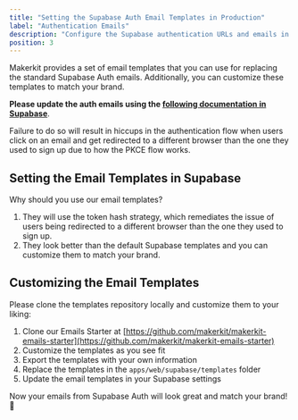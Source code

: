 ```yaml
---
title: "Setting the Supabase Auth Email Templates in Production"
label: "Authentication Emails"
description: "Configure the Supabase authentication URLs and emails in the Remix Supabase Starter Kit."
position: 3
---
```


Makerkit provides a set of email templates that you can use for replacing the standard Supabase Auth emails. Additionally, you can customize these templates to match your brand.

**Please update the auth emails using the [following documentation in Supabase](https://supabase.com/docs/guides/auth/auth-email-templates#redirecting-the-user-to-a-server-side-endpoint)**.

<Alert type='warn'>
    Failure to do so will result in hiccups in the authentication flow when users click on an email and get redirected to a different browser than the one they used to sign up due to how the PKCE flow works.
</Alert>

## Setting the Email Templates in Supabase

Why should you use our email templates?

1. They will use the token hash strategy, which remediates the issue of users being redirected to a different browser than the one they used to sign up.
2. They look better than the default Supabase templates and you can customize them to match your brand.

## Customizing the Email Templates

Please clone the templates repository locally and customize them to your liking:

1. Clone our Emails Starter at [https://github.com/makerkit/makerkit-emails-starter](https://github.com/makerkit/makerkit-emails-starter)
2. Customize the templates as you see fit
3. Export the templates with your own information
4. Replace the templates in the `apps/web/supabase/templates` folder
5. Update the email templates in your Supabase settings

Now your emails from Supabase Auth will look great and match your brand! 🎉